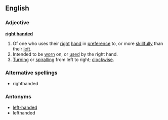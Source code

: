 ==English==
===Adjective===
'''[[right]] [[handed]]'''
#Of one who uses their [[right]] [[hand]] in [[preference]] to, or more [[skillfully]] than their [[left]].
#Intended to be [[worn]] on, or [[used]] by the right hand.
#[[Turning]] or [[spiralling]] from left to right; [[clockwise]].

===Alternative spellings===
* righthanded

===Antonyms===
*[[left-handed]]
*lefthanded